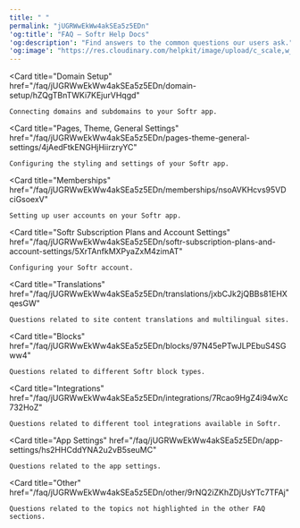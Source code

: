 ```yaml
---
title: " "
permalink: "jUGRWwEkWw4akSEa5z5EDn"
'og:title': "FAQ – Softr Help Docs"
'og:description': "Find answers to the common questions our users ask."
'og:image': "https://res.cloudinary.com/helpkit/image/upload/c_scale,w_700,q_auto/v1674219840/softrdocs_meta_OG_Image_Url_258f31c013.png"
---
```


<Card
    title="Domain Setup"
    href="/faq/jUGRWwEkWw4akSEa5z5EDn/domain-setup/hZQgTBnTWKi7KEjurVHqgd"
>
    Connecting domains and subdomains to your Softr app.
</Card>

<Card
    title="Pages, Theme, General Settings"
    href="/faq/jUGRWwEkWw4akSEa5z5EDn/pages-theme-general-settings/4jAedFtkENGHjHiirzryYC"
>
    Configuring the styling and settings of your Softr app.
</Card>

<Card
    title="Memberships"
    href="/faq/jUGRWwEkWw4akSEa5z5EDn/memberships/nsoAVKHcvs95VDciGsoexV"
>
    Setting up user accounts on your Softr app.
</Card>

<Card
    title="Softr Subscription Plans and Account Settings"
    href="/faq/jUGRWwEkWw4akSEa5z5EDn/softr-subscription-plans-and-account-settings/5XrTAnfkMXPyaZxM4zimAT"
>
    Configuring your Softr account.
</Card>

<Card
    title="Translations"
    href="/faq/jUGRWwEkWw4akSEa5z5EDn/translations/jxbCJk2jQBBs81EHXqesGW"
>
    Questions related to site content translations and multilingual sites.
</Card>

<Card
    title="Blocks"
    href="/faq/jUGRWwEkWw4akSEa5z5EDn/blocks/97N45ePTwJLPEbuS4SGww4"
>
    Questions related to different Softr block types.
</Card>

<Card
    title="Integrations"
    href="/faq/jUGRWwEkWw4akSEa5z5EDn/integrations/7Rcao9HgZ4i94wXc732HoZ"
>
    Questions related to different tool integrations available in Softr.
</Card>

<Card
    title="App Settings"
    href="/faq/jUGRWwEkWw4akSEa5z5EDn/app-settings/hs2HHCddYNA2u2vB5seuMC"
>
    Questions related to the app settings.
</Card>

<Card
    title="Other"
    href="/faq/jUGRWwEkWw4akSEa5z5EDn/other/9rNQ2iZKhZDjUsYTc7TFAj"
>
    Questions related to the topics not highlighted in the other FAQ sections.
</Card>

